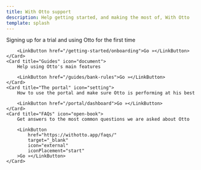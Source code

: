 ```yaml
---
title: With Otto support
description: Help getting started, and making the most of, With Otto
template: splash
---
```



<CardGrid>
	<Card title="Getting started" icon="rocket">
		Signing up for a trial and using Otto for the first time

        <LinkButton href="/getting-started/onboarding">Go »</LinkButton>
	</Card>
	<Card title="Guides" icon="document">
		Help using Otto's main features

        <LinkButton href="/guides/bank-rules">Go »</LinkButton>
	</Card>
	<Card title="The portal" icon="setting">
		How to use the portal and make sure Otto is performing at his best

        <LinkButton href="/portal/dashboard">Go »</LinkButton>
	</Card>
	<Card title="FAQs" icon="open-book">
        Get answers to the most common questions we are asked about Otto

        <LinkButton
            href="https://withotto.app/faqs/"
            target="_blank"
            icon="external"
            iconPlacement="start"
        >Go »</LinkButton>
	</Card>
</CardGrid>
